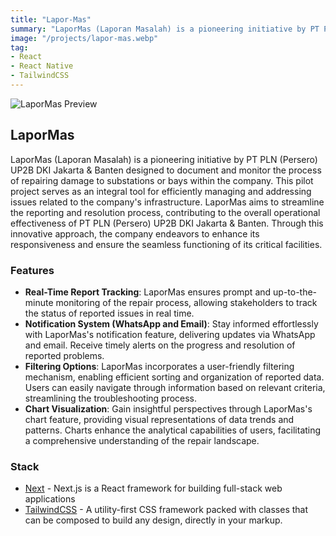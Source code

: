 ```yaml
---
title: "Lapor-Mas"
summary: "LaporMas (Laporan Masalah) is a pioneering initiative by PT PLN (Persero) UP2B DKI Jakarta & Banten designed to document and monitor the process of repairing damage to substations or bays within the company. This pilot project serves as an integral tool for efficiently managing and addressing issues related to the company's infrastructure. LaporMas aims to streamline the reporting and resolution process, contributing to the overall operational effectiveness of PT PLN (Persero) UP2B DKI Jakarta & Banten. Through this innovative approach, the company endeavors to enhance its responsiveness and ensure the seamless functioning of its critical facilities."
image: "/projects/lapor-mas.webp"
tag: 
- React
- React Native
- TailwindCSS
---
```


![LaporMas Preview](/projects/lapor-mas.webp)

## LaporMas
LaporMas (Laporan Masalah) is a pioneering initiative by PT PLN (Persero) UP2B DKI Jakarta & Banten designed to document and monitor the process of repairing damage to substations or bays within the company. This pilot project serves as an integral tool for efficiently managing and addressing issues related to the company's infrastructure. LaporMas aims to streamline the reporting and resolution process, contributing to the overall operational effectiveness of PT PLN (Persero) UP2B DKI Jakarta & Banten. Through this innovative approach, the company endeavors to enhance its responsiveness and ensure the seamless functioning of its critical facilities.

### Features
- **Real-Time Report Tracking**: LaporMas ensures prompt and up-to-the-minute monitoring of the repair process, allowing stakeholders to track the status of reported issues in real time.
- **Notification System (WhatsApp and Email)**: Stay informed effortlessly with LaporMas's notification feature, delivering updates via WhatsApp and email. Receive timely alerts on the progress and resolution of reported problems.
- **Filtering Options**: LaporMas incorporates a user-friendly filtering mechanism, enabling efficient sorting and organization of reported data. Users can easily navigate through information based on relevant criteria, streamlining the troubleshooting process.
- **Chart Visualization**: Gain insightful perspectives through LaporMas's chart feature, providing visual representations of data trends and patterns. Charts enhance the analytical capabilities of users, facilitating a comprehensive understanding of the repair landscape.

### Stack
- [Next](https://nextjs.org) - Next.js is a React framework for building full-stack web applications
- [TailwindCSS](https://tailwindcss.com) - A utility-first CSS framework packed with classes that can be composed to build any design, directly in your markup.
